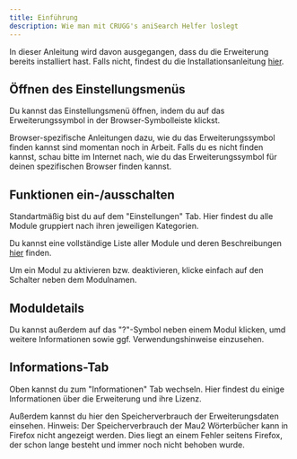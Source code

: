```yaml
---
title: Einführung
description: Wie man mit CRUGG's aniSearch Helfer loslegt
---
```



In dieser Anleitung wird davon ausgegangen, dass du die Erweiterung bereits installiert hast. Falls nicht, findest du die Installationsanleitung [hier](/de/installation).

## Öffnen des Einstellungsmenüs

Du kannst das Einstellungsmenü öffnen, indem du auf das Erweiterungssymbol in der Browser-Symbolleiste klickst.

Browser-spezifische Anleitungen dazu, wie du das Erweiterungssymbol finden kannst sind momentan noch in Arbeit. Falls du es nicht finden kannst, schau bitte im Internet nach, wie du das Erweiterungssymbol für deinen spezifischen Browser finden kannst.

## Funktionen ein-/ausschalten

Standartmäßig bist du auf dem "Einstellungen" Tab. Hier findest du alle Module gruppiert nach ihren jeweiligen Kategorien.

Du kannst eine vollständige Liste aller Module und deren Beschreibungen [hier](/de/modules) finden.

Um ein Modul zu aktivieren bzw. deaktivieren, klicke einfach auf den Schalter neben dem Modulnamen.

## Moduldetails

Du kannst außerdem auf das "?"-Symbol neben einem Modul klicken, umd weitere Informationen sowie ggf. Verwendungshinweise einzusehen.

## Informations-Tab

Oben kannst du zum "Informationen" Tab wechseln. Hier findest du einige Informationen über die Erweiterung und ihre Lizenz.

Außerdem kannst du hier den Speicherverbrauch der Erweiterungsdaten einsehen. Hinweis: Der Speicherverbrauch der Mau2 Wörterbücher kann in Firefox nicht angezeigt werden. Dies liegt an einem Fehler seitens Firefox, der schon lange besteht und immer noch nicht behoben wurde.
